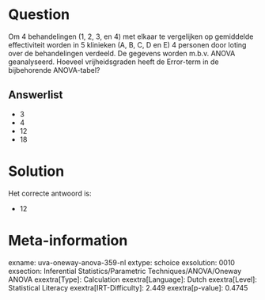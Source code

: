 Question
========

Om 4 behandelingen (1, 2, 3, en 4) met elkaar te vergelijken op
gemiddelde effectiviteit worden in 5 klinieken (A, B, C, D en E) 4
personen door loting over de behandelingen verdeeld. De gegevens worden
m.b.v. ANOVA geanalyseerd. Hoeveel vrijheidsgraden heeft de Error-term
in de bijbehorende ANOVA-tabel?

Answerlist
----------

* 3
* 4
* 12
* 18

Solution
========

Het correcte antwoord is: 

* 12

Meta-information
================
exname: uva-oneway-anova-359-nl
extype: schoice
exsolution: 0010
exsection: Inferential Statistics/Parametric Techniques/ANOVA/Oneway ANOVA
exextra[Type]: Calculation
exextra[Language]: Dutch
exextra[Level]: Statistical Literacy
exextra[IRT-Difficulty]: 2.449
exextra[p-value]: 0.4745
